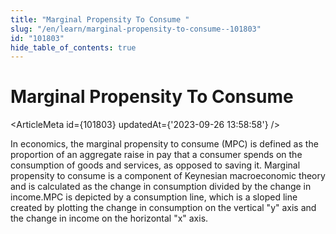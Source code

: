 ```yaml
---
title: "Marginal Propensity To Consume "
slug: "/en/learn/marginal-propensity-to-consume--101803"
id: "101803"
hide_table_of_contents: true
---
```



# Marginal Propensity To Consume 

<ArticleMeta id={101803} updatedAt={'2023-09-26 13:58:58'} />
<div className='border-solid border-b border-t-0 my-4 border-[var(--ifm-color-gray-300)]' />

In economics, the marginal propensity to consume (MPC) is defined as the proportion of an aggregate raise in pay that a consumer spends on the consumption of goods and services, as opposed to saving it. Marginal propensity to consume is a component of Keynesian macroeconomic theory and is calculated as the change in consumption divided by the change in income.MPC is depicted by a consumption line, which is a sloped line created by plotting the change in consumption on the vertical "y" axis and the change in income on the horizontal "x" axis.

